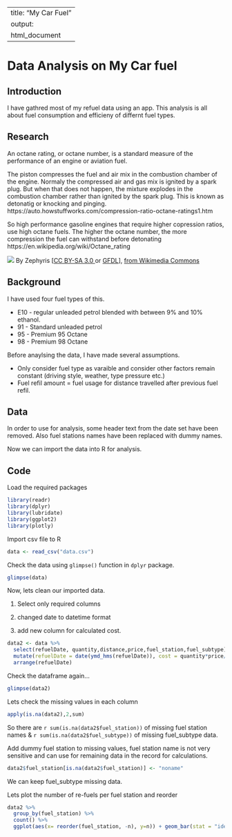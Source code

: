 
---
title: "My Car Fuel"
output:
  html_document
---




# Data Analysis on My Car fuel

## Introduction

I have gathred most of my refuel data using an app. This analysis is all about fuel consumption and efficieny of differnt fuel  types. 

## Research

An octane rating, or octane number, is a standard measure of the performance of an engine or aviation fuel. 


The piston compresses the fuel and air mix in the combustion chamber of the engine.
Normaly the compressed air and gas mix is ignited by a spark plug. But when that does not happen,  the mixture explodes in the combustion chamber rather than ignited by the spark plug.  This is known as detonatig or knocking and pinging. https://auto.howstuffworks.com/compression-ratio-octane-ratings1.htm


So high performance gasoline engines that require higher copression ratios, use high octane fuels. 
The higher the octane number, the more compression the fuel can withstand before detonating
https://en.wikipedia.org/wiki/Octane_rating

<div>
  
![](https://upload.wikimedia.org/wikipedia/commons/d/dc/4StrokeEngine_Ortho_3D_Small.gif)
By Zephyris [<a href="https://creativecommons.org/licenses/by-sa/3.0">CC BY-SA 3.0 </a> or <a href="http://www.gnu.org/copyleft/fdl.html">GFDL</a>], <a href="https://commons.wikimedia.org/wiki/File:4StrokeEngine_Ortho_3D_Small.gif">from Wikimedia Commons</a>
</div>

## Background

I have used four fuel types of this. 

* E10 - regular unleaded petrol blended with between 9% and 10% ethanol.
* 91 - Standard unleaded petrol
* 95 - Premium 95 Octane
* 98 - Premium 98 Octane

Before anaylsing the data, I have made several assumptions.

* Only consider fuel type as varaible and consider other factors remain constant (driving style, weather, type pressure etc.)
* Fuel refil amount = fuel usage for distance travelled after previous fuel refil.


## Data

In order to use for analysis, some header text from the date set have been removed. Also fuel stations names have been replaced with dummy names.

Now we can import the data into R for analysis.

## Code

Load the required packages

```r

library(readr)
library(dplyr)
library(lubridate)
library(ggplot2)
library(plotly)

```

Import csv file to R

```r
data <- read_csv("data.csv")
```

Check the data using `glimpse()` function in `dplyr` package.

```r

glimpse(data)

```

Now, lets clean our imported data.

1. Select only required columns

2. changed date to datetime format

3. add new column for calculated cost.

```r

data2 <- data %>% 
  select(refuelDate, quantity,distance,price,fuel_station,fuel_subtype) %>%
  mutate(refuelDate = date(ymd_hms(refuelDate)), cost = quantity*price/100) %>%
  arrange(refuelDate)

```

Check the dataframe again...

```r

glimpse(data2)

```

Lets check the missing values in each column


```r

apply(is.na(data2),2,sum)

```

So there are `r sum(is.na(data2$fuel_station))` of missing fuel station names & `r sum(is.na(data2$fuel_subtype))` of missing fuel_subtype data.

Add dummy fuel station to missing values, fuel station name is not very sensitive and can use for remaining data in the record for calculations.

```r

data2$fuel_station[is.na(data2$fuel_station)] <- "noname"

```

We can keep fuel_subtype missing data.

Lets plot the number of re-fuels per fuel station and reorder

```r

data2 %>%
  group_by(fuel_station) %>%
  count() %>%
  ggplot(aes(x= reorder(fuel_station, -n), y=n)) + geom_bar(stat = "identity")

```


